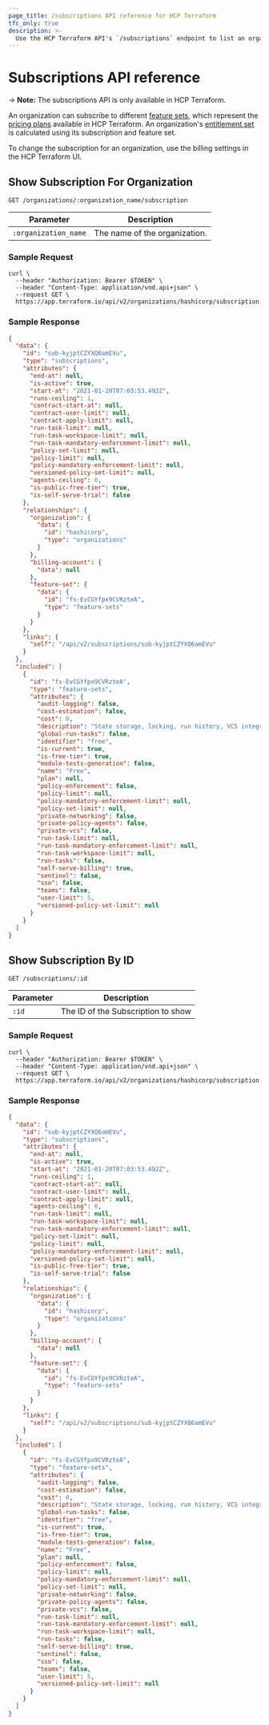 ```yaml
---
page_title: /subscriptions API reference for HCP Terraform
tfc_only: true
description: >-
  Use the HCP Terraform API's `/subscriptions` endpoint to list an organization's subscriptions and access a specific subscription.
---
```


[200]: https://developer.mozilla.org/en-US/docs/Web/HTTP/Status/200

[201]: https://developer.mozilla.org/en-US/docs/Web/HTTP/Status/201

[202]: https://developer.mozilla.org/en-US/docs/Web/HTTP/Status/202

[204]: https://developer.mozilla.org/en-US/docs/Web/HTTP/Status/204

[400]: https://developer.mozilla.org/en-US/docs/Web/HTTP/Status/400

[401]: https://developer.mozilla.org/en-US/docs/Web/HTTP/Status/401

[403]: https://developer.mozilla.org/en-US/docs/Web/HTTP/Status/403

[404]: https://developer.mozilla.org/en-US/docs/Web/HTTP/Status/404

[409]: https://developer.mozilla.org/en-US/docs/Web/HTTP/Status/409

[412]: https://developer.mozilla.org/en-US/docs/Web/HTTP/Status/412

[422]: https://developer.mozilla.org/en-US/docs/Web/HTTP/Status/422

[429]: https://developer.mozilla.org/en-US/docs/Web/HTTP/Status/429

[500]: https://developer.mozilla.org/en-US/docs/Web/HTTP/Status/500

[504]: https://developer.mozilla.org/en-US/docs/Web/HTTP/Status/504

[JSON API document]: /terraform/cloud-docs/api-docs#json-api-documents

[JSON API error object]: https://jsonapi.org/format/#error-objects

# Subscriptions API reference

-> **Note:** The subscriptions API is only available in HCP Terraform.

An organization can subscribe to different [feature sets](/terraform/cloud-docs/api-docs/feature-sets), which represent the [pricing plans](/terraform/cloud-docs/overview) available in HCP Terraform. An organization's [entitlement set](/terraform/cloud-docs/api-docs#feature-entitlements) is calculated using its subscription and feature set.

To change the subscription for an organization, use the billing settings in the HCP Terraform UI.

## Show Subscription For Organization

`GET /organizations/:organization_name/subscription`

| Parameter            | Description                   |
| -------------------- | ----------------------------- |
| `:organization_name` | The name of the organization. |

### Sample Request

```shell
curl \
  --header "Authorization: Bearer $TOKEN" \
  --header "Content-Type: application/vnd.api+json" \
  --request GET \
  https://app.terraform.io/api/v2/organizations/hashicorp/subscription
```

### Sample Response

```json
{
  "data": {
    "id": "sub-kyjptCZYXQ6amEVu",
    "type": "subscriptions",
    "attributes": {
      "end-at": null,
      "is-active": true,
      "start-at": "2021-01-20T07:03:53.492Z",
      "runs-ceiling": 1,
      "contract-start-at": null,
      "contract-user-limit": null,
      "contract-apply-limit": null,
      "run-task-limit": null,
      "run-task-workspace-limit": null,
      "run-task-mandatory-enforcement-limit": null,
      "policy-set-limit": null,
      "policy-limit": null,
      "policy-mandatory-enforcement-limit": null,
      "versioned-policy-set-limit": null,
      "agents-ceiling": 0,
      "is-public-free-tier": true,
      "is-self-serve-trial": false
    },
    "relationships": {
      "organization": {
        "data": {
          "id": "hashicorp",
          "type": "organizations"
        }
      },
      "billing-account": {
        "data": null
      },
      "feature-set": {
        "data": {
          "id": "fs-EvCGYfpx9CVRzteA",
          "type": "feature-sets"
        }
      }
    },
    "links": {
      "self": "/api/v2/subscriptions/sub-kyjptCZYXQ6amEVu"
    }
  },
  "included": [
    {
      "id": "fs-EvCGYfpx9CVRzteA",
      "type": "feature-sets",
      "attributes": {
        "audit-logging": false,
        "cost-estimation": false,
        "cost": 0,
        "description": "State storage, locking, run history, VCS integration, private module registry, and remote operations",
        "global-run-tasks": false,
        "identifier": "free",
        "is-current": true,
        "is-free-tier": true,
        "module-tests-generation": false,
        "name": "Free",
        "plan": null,
        "policy-enforcement": false,
        "policy-limit": null,
        "policy-mandatory-enforcement-limit": null,
        "policy-set-limit": null,
        "private-networking": false,
        "private-policy-agents": false,
        "private-vcs": false,
        "run-task-limit": null,
        "run-task-mandatory-enforcement-limit": null,
        "run-task-workspace-limit": null,
        "run-tasks": false,
        "self-serve-billing": true,
        "sentinel": false,
        "sso": false,
        "teams": false,
        "user-limit": 5,
        "versioned-policy-set-limit": null
      }
    }
  ]
}
```

## Show Subscription By ID

`GET /subscriptions/:id`

| Parameter | Description                        |
| --------- | ---------------------------------- |
| `:id`     | The ID of the Subscription to show |

### Sample Request

```shell
curl \
  --header "Authorization: Bearer $TOKEN" \
  --header "Content-Type: application/vnd.api+json" \
  --request GET \
  https://app.terraform.io/api/v2/organizations/hashicorp/subscription
```

### Sample Response

```json
{
  "data": {
    "id": "sub-kyjptCZYXQ6amEVu",
    "type": "subscriptions",
    "attributes": {
      "end-at": null,
      "is-active": true,
      "start-at": "2021-01-20T07:03:53.492Z",
      "runs-ceiling": 1,
      "contract-start-at": null,
      "contract-user-limit": null,
      "contract-apply-limit": null,
      "agents-ceiling": 0,
      "run-task-limit": null,
      "run-task-workspace-limit": null,
      "run-task-mandatory-enforcement-limit": null,
      "policy-set-limit": null,
      "policy-limit": null,
      "policy-mandatory-enforcement-limit": null,
      "versioned-policy-set-limit": null,
      "is-public-free-tier": true,
      "is-self-serve-trial": false
    },
    "relationships": {
      "organization": {
        "data": {
          "id": "hashicorp",
          "type": "organizations"
        }
      },
      "billing-account": {
        "data": null
      },
      "feature-set": {
        "data": {
          "id": "fs-EvCGYfpx9CVRzteA",
          "type": "feature-sets"
        }
      }
    },
    "links": {
      "self": "/api/v2/subscriptions/sub-kyjptCZYXQ6amEVu"
    }
  },
  "included": [
    {
      "id": "fs-EvCGYfpx9CVRzteA",
      "type": "feature-sets",
      "attributes": {
        "audit-logging": false,
        "cost-estimation": false,
        "cost": 0,
        "description": "State storage, locking, run history, VCS integration, private module registry, and remote operations",
        "global-run-tasks": false,
        "identifier": "free",
        "is-current": true,
        "is-free-tier": true,
        "module-tests-generation": false,
        "name": "Free",
        "plan": null,
        "policy-enforcement": false,
        "policy-limit": null,
        "policy-mandatory-enforcement-limit": null,
        "policy-set-limit": null,
        "private-networking": false,
        "private-policy-agents": false,
        "private-vcs": false,
        "run-task-limit": null,
        "run-task-mandatory-enforcement-limit": null,
        "run-task-workspace-limit": null,
        "run-tasks": false,
        "self-serve-billing": true,
        "sentinel": false,
        "sso": false,
        "teams": false,
        "user-limit": 5,
        "versioned-policy-set-limit": null
      }
    }
  ]
}
```
